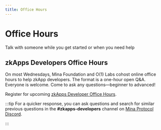```yaml
---
title: Office Hours
---
```


# Office Hours


<Subhead>Talk with someone while you get started or when you need help</Subhead>

## zkApps Developers Office Hours

On most Wednesdays, Mina Foundation and O(1) Labs cohost online office hours to help zkApp developers. The format is a one-hour open Q&A. Everyone is welcome. Come to ask any questions—beginner to advanced!

Register for upcoming [zkApps Developer Office Hours](https://lu.ma/mina).

:::tip
For a quicker response, you can ask questions and search for similar previous questions in the **#zkapps-developers** channel on [Mina Protocol Discord](https://discord.gg/minaprotocol).

:::
